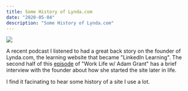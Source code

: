 ```yaml
---
title: Some History of Lynda.com
date: "2020-05-04"
description: "Some History of Lynda.com"
---
```


![](../assets/podcast-with-lynda-com__screenshot.png)

A recent podcast I listened to had a great back story on the founder of Lynda.com, the
learning website that became "LinkedIn Learning".  The second half of this [episode](https://www.ted.com/talks/worklife_with_adam_grant_career_decline_isn_t_inevitable) 
of "Work Life w/ Adam Grant" has a brief interview with the founder about how she 
started the site later in life.

I find it facinating to hear some history of a site I use a lot.
